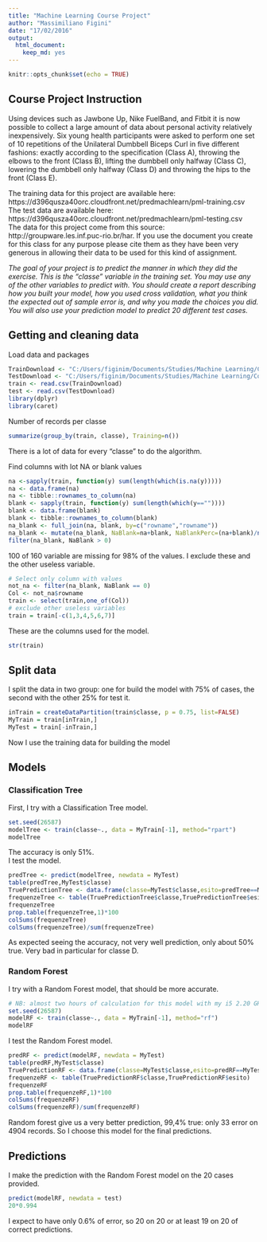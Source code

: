 ---
title: "Machine Learning Course Project"
author: "Massimiliano Figini"
date: "17/02/2016"
output: 
  html_document: 
    keep_md: yes
---

```{r setup, include=FALSE}
knitr::opts_chunk$set(echo = TRUE)
```

## Course Project Instruction

Using devices such as Jawbone Up, Nike FuelBand, and Fitbit it is now possible to collect a large amount of data about personal activity relatively inexpensively.
Six young health participants were asked to perform one set of 10 repetitions of the Unilateral Dumbbell Biceps Curl in five different fashions: exactly according to the specification (Class A), throwing the elbows to the front (Class B), lifting the dumbbell only halfway (Class C), lowering the dumbbell only halfway (Class D) and throwing the hips to the front (Class E).

The training data for this project are available here:  
https://d396qusza40orc.cloudfront.net/predmachlearn/pml-training.csv  
The test data are available here:  
https://d396qusza40orc.cloudfront.net/predmachlearn/pml-testing.csv  
The data for this project come from this source:   http://groupware.les.inf.puc-rio.br/har. If you use the document you create for this class for any purpose please cite them as they have been very generous in allowing their data to be used for this kind of assignment.  

*The goal of your project is to predict the manner in which they did the exercise. This is the "classe" variable in the training set. You may use any of the other variables to predict with. You should create a report describing how you built your model, how you used cross validation, what you think the expected out of sample error is, and why you made the choices you did. You will also use your prediction model to predict 20 different test cases.*


## Getting and cleaning data

Load data and packages

```{r getting, message=FALSE, warning=FALSE}
TrainDownload <- "C:/Users/figinim/Documents/Studies/Machine Learning/Course Project/pml-training.csv"
TestDownload <- "C:/Users/figinim/Documents/Studies/Machine Learning/Course Project/pml-testing.csv"
train <- read.csv(TrainDownload)
test <- read.csv(TestDownload)
library(dplyr)
library(caret)
```

Number of records per classe

```{r exploring, message=FALSE, warning=FALSE}
summarize(group_by(train, classe), Training=n())
```

There is a lot of data for every "classe" to do the algorithm.  
  
Find columns with lot NA or blank values

```{r finding, message=FALSE, warning=FALSE}
na <-sapply(train, function(y) sum(length(which(is.na(y)))))
na <- data.frame(na)
na <- tibble::rownames_to_column(na)
blank <- sapply(train, function(y) sum(length(which(y==""))))
blank <- data.frame(blank)
blank <- tibble::rownames_to_column(blank)
na_blank <- full_join(na, blank, by=c("rowname","rowname"))
na_blank <- mutate(na_blank, NaBlank=na+blank, NaBlankPerc=(na+blank)/nrow(train)*100)
filter(na_blank, NaBlank > 0)
```

100 of 160 variable are missing for 98% of the values. I exclude these and the other useless variable.

```{r cleaning, message=FALSE, warning=FALSE}
# Select only column with values
not_na <- filter(na_blank, NaBlank == 0)
Col <- not_na$rowname
train <- select(train,one_of(Col))
# exclude other useless variables
train = train[-c(1,3,4,5,6,7)]
```

These are the columns used for the model.

```{r finalData, message=FALSE, warning=FALSE}
str(train)
```


## Split data

I split the data in two group: one for build the model with 75% of cases, the second with the other 25% for test it.

```{r training, message=FALSE, warning=FALSE}
inTrain = createDataPartition(train$classe, p = 0.75, list=FALSE)
MyTrain = train[inTrain,]
MyTest = train[-inTrain,]
```

Now I use the training data for building the model


## Models

### Classification Tree

First, I try with a Classification Tree model.

```{r modelTree, message=FALSE, warning=FALSE}
set.seed(26587)
modelTree <- train(classe~., data = MyTrain[-1], method="rpart")
modelTree
```

The accuracy is only 51%.  
I test the model.  

```{r predictionTree, message=FALSE, warning=FALSE}
predTree <- predict(modelTree, newdata = MyTest)
table(predTree,MyTest$classe)
TruePredictionTree <- data.frame(classe=MyTest$classe,esito=predTree==MyTest$classe)
frequenzeTree <- table(TruePredictionTree$classe,TruePredictionTree$esito)
frequenzeTree
prop.table(frequenzeTree,1)*100
colSums(frequenzeTree)
colSums(frequenzeTree)/sum(frequenzeTree)
```

As expected seeing the accuracy, not very well prediction, only about 50% true. Very bad in particular for classe D.


### Random Forest

I try with a Random Forest model, that should be more accurate.

```{r modelRandomForest, message=FALSE, warning=FALSE}
# NB: almost two hours of calculation for this model with my i5 2.20 GHz 8 GB RAM
set.seed(26587)
modelRF <- train(classe~., data = MyTrain[-1], method="rf")
modelRF
```

I test the Random Forest model.

```{r predictionRandomForest, message=FALSE, warning=FALSE}
predRF <- predict(modelRF, newdata = MyTest)
table(predRF,MyTest$classe)
TruePredictionRF <- data.frame(classe=MyTest$classe,esito=predRF==MyTest$classe)
frequenzeRF <- table(TruePredictionRF$classe,TruePredictionRF$esito)
frequenzeRF
prop.table(frequenzeRF,1)*100
colSums(frequenzeRF)
colSums(frequenzeRF)/sum(frequenzeRF)
```

Random forest give us a very better prediction, 99,4% true: only 33 error on 4904 records. So I choose this model for the final predictions.


## Predictions

I make the prediction with the Random Forest model on the 20 cases provided.

```{r TestPrediction, message=FALSE, warning=FALSE}
predict(modelRF, newdata = test)
20*0.994
```

I expect to have only 0.6% of error, so 20 on 20 or at least 19 on 20 of correct predictions.
